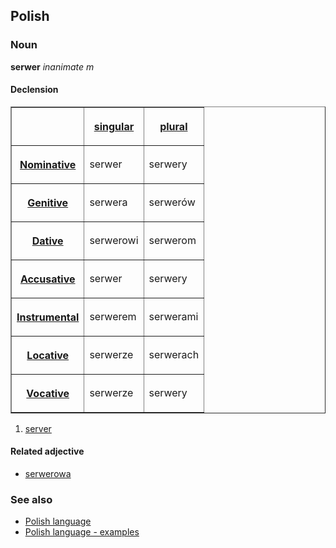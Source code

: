 ==Polish==
===Noun===
'''serwer''' ''inanimate m''

====Declension====
<table border=1>
<tr><th><th>[[Polish language - singular number|singular]]<th>[[Polish language - plural number|plural]]</tr>
<tr><th>[[Polish language - nominative|Nominative]]<td>serwer<td>serwery</tr>
<tr><th>[[Polish language - genitive|Genitive]]<td>serwera<td>serwerów</tr>
<tr><th>[[Polish language - dative|Dative]]<td>serwerowi<td>serwerom</tr>
<tr><th>[[Polish language - accusative|Accusative]]<td>serwer<td>serwery</tr>
<tr><th>[[Polish language - instrumental|Instrumental]]<td>serwerem<td>serwerami</tr>
<tr><th>[[Polish language - locative|Locative]]<td>serwerze<td>serwerach</tr>
<tr><th>[[Polish language - vocative|Vocative]]<td>serwerze<td>serwery</tr>
</table>

#[[server]]

====Related adjective====
*[[serwerowa]]

===See also===
*[[Polish language]]
*[[Polish language - examples]]